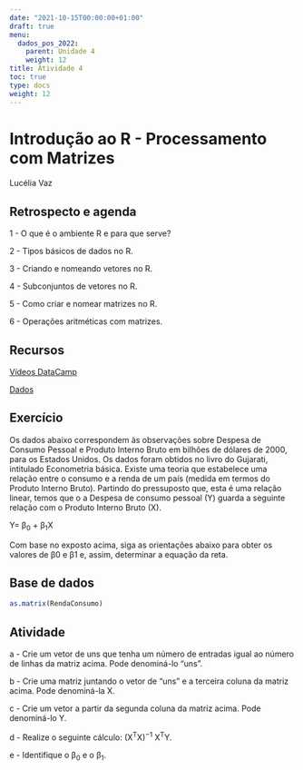 ```yaml
---
date: "2021-10-15T00:00:00+01:00"
draft: true
menu:
  dados_pos_2022:
    parent: Unidade 4
    weight: 12
title: Atividade 4
toc: true
type: docs
weight: 12
---
```


# Introdução ao R - Processamento com Matrizes

Lucélia Vaz

## Retrospecto e agenda

1 - O que é o ambiente R e para que serve?

2 - Tipos básicos de dados no R.

3 - Criando e nomeando vetores no R.

4 - Subconjuntos de vetores no R.

5 - Como criar e nomear matrizes no R.

6 - Operações aritméticas com matrizes.

## Recursos

[Vídeos DataCamp](https://youtu.be/SWxoJqTqo08)

[Dados](https://cefetmgbr-my.sharepoint.com/:x:/g/personal/renataoliveira_cefetmg_br/EXg-lGMviChHstCtTLP8d9AB62Z00cdNFQTrbsFJPDMAlA?e=JZ0gIm)


## Exercício

Os dados abaixo correspondem às observações sobre Despesa de Consumo Pessoal e Produto Interno Bruto em bilhões de dólares de 2000, para os Estados Unidos. Os dados foram obtidos no livro do Gujarati, intitulado Econometria básica. Existe uma teoria que estabelece uma relação entre o consumo e a renda de um país (medida em termos do Produto Interno Bruto). Partindo do pressuposto que, esta é uma relação linear, temos que o a Despesa de consumo pessoal (Y) guarda a seguinte relação com o Produto Interno Bruto (X).

Y= β~0~ + β~1~X

Com base no exposto acima, siga as orientações abaixo para obter os valores de β0 e β1 e, assim, determinar a equação da reta.

## Base de dados

```r
as.matrix(RendaConsumo)
```

## Atividade

a - Crie um vetor de uns que tenha um número de entradas igual ao número de linhas da matriz acima. Pode denominá-lo "uns".

b - Crie uma matriz juntando o vetor de "uns" e a terceira coluna da matriz acima. Pode denominá-la X.

c - Crie um vetor a partir da segunda coluna da matriz acima. Pode denominá-lo Y.

d - Realize o seguinte cálculo: (X^T^X)^−1^ X^T^Y.

e - Identifique o β~0~ e o β~1~.

